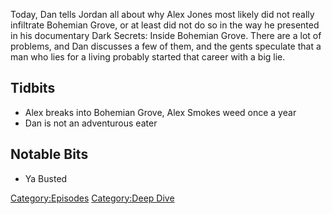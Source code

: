 {{Episode
    | title           = Bohemian Grove...Ya Busted
    | caption         = [https://knowledgefight.libsyn.com/knowledge-fight-bohemian-groveya-busted Listen to this episode on Libsyn]
    | episodeNumber   = 50
    | length          = 00:29:45
    | airDate         = June 7, 2017
    | episodeType     = [[:Category:Deep Dive|Deep Dive]]
    | previousEpisode = [[49: July 6-13. 2015]]
    | nextEpisode     = [[51: June 6, 2017]]
}}

{{Stub}}

Today, Dan tells Jordan all about why Alex Jones most likely did not really infiltrate Bohemian Grove, or at least did not do so in the way he presented in his documentary Dark Secrets: Inside Bohemian Grove. There are a lot of problems, and Dan discusses a few of them, and the gents speculate that a man who lies for a living probably started that career with a big lie.

==Tidbits==

*Alex breaks into Bohemian Grove, Alex Smokes weed once a year
*Dan is not an adventurous eater

==Notable Bits==

*Ya Busted

[[Category:Episodes]]
[[Category:Deep Dive]]